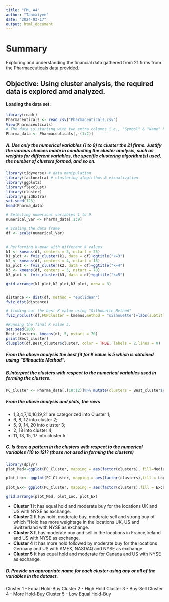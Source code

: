 ---
title: "FML A4"
author: "Tanmaiyee"
date: "2024-03-17"
output: html_document
---


# Summary
Exploring and understanding the financial data gathered from 21 firms from the Pharmaceuticals data provided.

## Objective: Using cluster analysis, the required data is explored amd analyzed.


#### Loading the data set.
```{r}
library(readr)
Pharmaceuticals <- read_csv("Pharmaceuticals.csv")
View(Pharmaceuticals)
# The data is starting with two extra columns i.e., "Symbol" & "Name" hence removing them from data set.
Pharma_data <- Pharmaceuticals[,-(1:2)]
```


##### A. Use only the numerical variables (1 to 9) to cluster the 21 firms. Justify the various choices made in conducting the cluster analysis, such as weights for different variables, the specific clustering algorithm(s) used, the number of clusters formed, and so on.

```{r}
library(tidyverse) # data manipulation
library(factoextra) # clustering alogirthms & visualization
library(ggplot2)
library(flexclust)
library(cluster)
library(gridExtra)
set.seed(123)
head(Pharma_data)

# Selecting numerical variables 1 to 9
numerical_Var <- Pharma_data[,1:9]

# Scaling the data frame
df <- scale(numerical_Var)


# Performing k-mean with different k values.
k1 <- kmeans(df, centers = 3, nstart = 25)
k1_plot <- fviz_cluster(k1, data = df)+ggtitle("k=3")
k2 <- kmeans(df, centers = 4, nstart = 15)
k2_plot <- fviz_cluster(k2, data = df)+ggtitle("k=4")
k3 <- kmeans(df, centers = 5, nstart = 70)
k3_plot <- fviz_cluster(k3, data = df)+ggtitle("k=5")

grid.arrange(k1_plot,k2_plot,k3_plot, nrow = 3)


distance <- dist(df, method = "euclidean")
fviz_dist(distance)

# finding out the best K value using "Silhouette Method"
fviz_nbclust(df,FUNcluster = kmeans,method = "silhouette")+labs(subtitle="Silhouette Method")

#Running the final K value 5.
set.seed(200)
Best_cluster<- kmeans(df, 5, nstart = 70)
print(Best_cluster)
clusplot(df,Best_cluster$cluster, color = TRUE, labels = 2,lines = 0)
```


##### From the above analysis the best fit for **K value is 5** which is obtained usimg **"Silhouette Method"**.


##### B.Interpret the clusters with respect to the numerical variables used in forming the clusters.

```{r}
PC_Cluster <- Pharma_data[,(10:12)]%>% mutate(clusters = Best_cluster$cluster)%>% arrange(clusters, .desc = TRUE)
```


##### From the above analysis and plots, the rows

  + 1,3,4,7,10,16,19,21 are categorized into Cluster 1;
  + 6, 8, 12 into cluster 2; 
  + 5, 9, 14, 20 into cluster 3; 
  + 2, 18 into cluster 4; 
  + 11, 13, 15, 17 into cluster 5.


##### C. Is there a pattern in the clusters with respect to the numerical variables (10 to 12)? (those not used in forming the clusters)

```{r}
library(dplyr)
plot_Med<-ggplot(PC_Cluster, mapping = aes(factor(clusters), fill=Median_Recommendation))+geom_bar(position = 'dodge')+labs(x ='No of clusters')

plot_Loc<- ggplot(PC_Cluster, mapping = aes(factor(clusters),fill = Location))+geom_bar(position = 'dodge')+labs(x ='No of clusters')

plot_Ex<- ggplot(PC_Cluster, mapping = aes(factor(clusters),fill = Exchange))+geom_bar(position = 'dodge')+labs(x ='No of clusters')

grid.arrange(plot_Med, plot_Loc, plot_Ex)  
```


  + **Cluster 1**
It has equal hold and moderate buy for the locations UK and US with NYSE as exchange.
  + **Cluster 2**
It has hold, moderate buy, moderate sell and strong buy of which "Hold has more weightage in the locations UK, US and Switzerland with NYSE as exchange.
  + **Cluster 3**
It has moderate buy and sell in the locations in France,Ireland and US with NYSE as exchange.
  + **Cluster 4**
It has more hold followed by moderate buy for the locations Germany and US with AMEX, NASDAQ and NYSE as exchange.
  + **Cluster 5**
It has equal hold and moderate for Canada and US with NYSE as exchange.


##### D. Provide an appropriate name for each cluster using any or all of the variables in the dataset.

Cluster 1  - Equal Hold-Buy
Cluster 2  - High Hold
Cluster 3  - Buy-Sell
Cluster 4  - More Hold-Buy
Cluster 5  - Low Equal Hold-Buy



